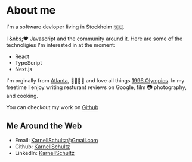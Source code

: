 
<heading>

# About me

<!-- <AboutCard></AboutCard> -->

</heading>

I'm a software devloper living in Stockholm 🇸🇪.

I &nbs;❤️ Javascript and the community around it. Here are some of the technoligies I'm interested in at the moment:

- React
- TypeScript
- Next.js

I'm orginally from [Atlanta](https://sv.wikipedia.org/wiki/Atlanta), 🦅🇺🇸🦅
and love all things [1996 Olympics](https://www.olympic.org/atlanta-1996).
In my freetime I enjoy writing resturant reviews on Google, film 📷 photography, and cooking.

You can checkout my work on [Github](https://github.com/KarnellSchultz)

## Me Around the Web

- Email: [KarnellSchultz@Gmail.com](mailto:KarnellSchultz@gmail.com)
- Github: [KarnellSchultz](https://github.com/KarnellSchultz)
- LinkedIn: [KarnellSchultz](https://www.linkedin.com/in/karnell-schultz-a30bb33b/)
